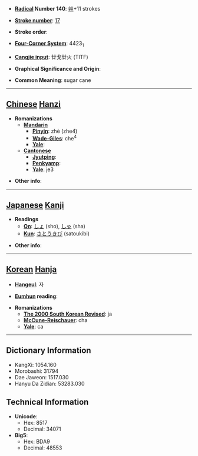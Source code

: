 * '''[[Wiktionary:Chinese radical index| Radical]] Number 140''': [[Wiktionary:Chinese radical index 艸|艸]]+11 strokes

* '''[[Wiktionary:Chinese total strokes index|Stroke number]]''': [[Wiktionary:Chinese total strokes index 17|17]]

* '''Stroke order''': 

* '''[[Wiktionary:Chinese four corner index|Four-Corner System]]''': 4423<sub>1</sub>

* '''[[Wiktionary:Chinese Cangjie index|Cangjie input]]''': 廿戈廿火 (TITF)

* '''Graphical Significance and Origin''': 

* '''Common Meaning''': sugar cane

----

== [[Chinese]] [[Hanzi]] ==

* '''Romanizations'''
** '''[[Mandarin]]'''
*** '''[[Pinyin]]''': zhè (zhe4)
*** '''[[Wade-Giles]]''': che<sup>4</sup>
*** '''[[Yale]]''': 
** '''[[Cantonese]]'''
*** '''[[Jyutping]]''':
*** '''[[Penkyamp]]''': 
*** '''[[Yale]]''': je3

* '''Other info''': 

----

== [[Japanese]] [[Kanji]] ==

* '''Readings'''
** '''[[On]]''': [[しょ]] (sho), [[しゃ]] (sha)
** '''[[Kun]]''': [[さとうきび]] (satoukibi)

* '''Other info''':  

----

== [[Korean]] [[Hanja]] ==

* '''[[Hangeul]]''': 자

* '''[[Eumhun]] reading''': 

* '''Romanizations'''
** '''[[The 2000 South Korean Revised Romanization|The 2000 South Korean Revised]]''': ja
** '''[[McCune-Reischauer]]''': cha
** '''[[Yale]]''': ca

----

== Dictionary Information ==

* KangXi: 1054.160
* Morobashi: 31794
* Dae Jaweon: 1517.030
* Hanyu Da Zidian: 53283.030

== Technical Information ==

* '''Unicode''':
** Hex: 8517
** Decimal: 34071
* '''Big5''':
** Hex: BDA9
** Decimal: 48553